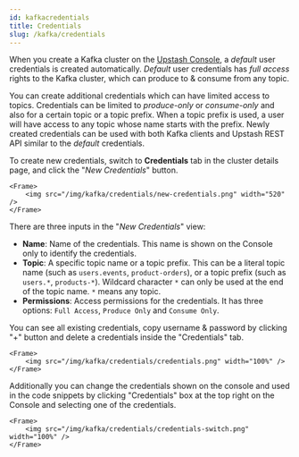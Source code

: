 ```yaml
---
id: kafkacredentials
title: Credentials
slug: /kafka/credentials
---
```


When you create a Kafka cluster on the [Upstash Console](https://console.upstash.com), a _default_ user credentials is
created automatically. _Default_ user credentials has _full access_ rights to the Kafka cluster,
which can produce to & consume from any topic.

You can create additional credentials which can have limited access to topics. Credentials can be limited to _produce-only_
or _consume-only_ and also for a certain topic or a topic prefix. When a topic prefix is used, a user will have access to
any topic whose name starts with the prefix. Newly created credentials can be used with both Kafka clients
and Upstash REST API similar to the _default_ credentials.

To create new credentials, switch to **Credentials** tab in the cluster details page, and click the "_New Credentials_" button.

    <Frame>
        <img src="/img/kafka/credentials/new-credentials.png" width="520" />
    </Frame>

There are three inputs in the "_New Credentials_" view:

-   **Name**: Name of the credentials. This name is shown on the Console only to identify the credentials.
-   **Topic**: A specific topic name or a topic prefix. This can be a literal topic name (such as `users.events`, `product-orders`),
    or a topic prefix (such as `users.*`, `products-*`). Wildcard character `*` can only be used at the end of the topic name.
    `*` means any topic.
-   **Permissions**: Access permissions for the credentials. It has three options: `Full Access`, `Produce Only` and `Consume Only`.

You can see all existing credentials, copy username & password by clicking "+" button and delete a credentials
inside the "Credentials" tab.

    <Frame>
        <img src="/img/kafka/credentials/credentials.png" width="100%" />
    </Frame>

Additionally you can change the credentials shown on the console and used in the code snippets
by clicking "Credentials" box at the top right on the Console and selecting one of the credentials.

    <Frame>
        <img src="/img/kafka/credentials/credentials-switch.png" width="100%" />
    </Frame>
